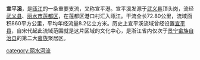 {{unreferenced|time=2011-07-21T11:51:56+00:00}}
'''宣平溪'''，是[[瓯江|瓯江]]的一条重要支流，又称宣平港。宣平溪发源于[[武义县|武义县]]顶头岗，流经[[武义县|武义县]]、[[丽水市|丽水市]][[莲都区|莲都区]]，在莲都区港口村汇入瓯江。干流全长72.80公里，流域面积860平方公里，平均年经流量8.2亿立方米。历史上宣平溪流域曾经设置[[宣平縣_(浙江省)|宣平县]]，自宋代起此流域范围就是这片区域的文化中心，是浙江省内仅次于[[景宁畲族自治县|景宁畲族自治县]]的第二大[[畲族|畲族]]聚居区。

[[category:丽水河流|category:丽水河流]]